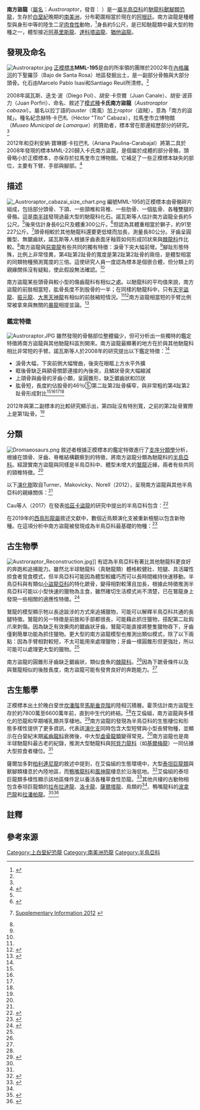 {{Automatic Taxobox
| taxon = Austroraptor
| fossil_range = [[晚白堊世|晚白堊世]],{{fossil_range|78|66}}
| image =AustroraptorROM.JPG
| image_caption = 南方盜龍重建骨架模型，展示於加拿大多倫多[[皇家安大略博物館|皇家安大略博物館]]
| authority = Novas ''et al.'', 2008
| type_species = '''卡氏南方盜龍<br>''Austroraptor cabazai'''''
| type_species_authority = Novas ''et al.'', 2008
}}

'''南方盜龍'''（[[屬名|屬名]]：''Austroraptor''，發音：{{IPAc-en|ˌ|ɔː|s|t|r|oʊ|ˈ|r|æ|p|t|ər}} {{respell|AW|stroh|RAP|tər}}）是一[[屬|屬]][[半鳥亞科|半鳥亞科]]的[[馳龍科|馳龍科]][[獸腳類|獸腳類]][[恐龍|恐龍]]，生存於[[白堊紀|白堊紀]]晚期的[[南美洲|南美洲]]，分布範圍相當於現在的[[阿根廷|阿根廷]]。南方盜龍是種體型與身形中等的陸生二足[[肉食性|肉食性]]動物，<ref name=Novas2008>{{cite journal|last1=Novas|first1=F. E.|last2=Pol|first2=D.|last3=Canale|first3=J. I.|last4=Porfiri|first4=J. D.|last5=Calvo|first5=J. O.|title=A bizarre Cretaceous theropod dinosaur from Patagonia and the evolution of Gondwanan dromaeosaurids|doi=10.1098/rspb.2008.1554|issn=1471-2954|journal=Proceedings of the Royal Society B: Biological Sciences|volume=276|issue=1659|pages=1101–7|year=2008|pmid=19129109|pmc=2679073}}</ref>身長約5公尺，是已知馳龍類中最大型的物種之一，體型接近[[阿基里斯龍|阿基里斯龍]]、[[達科塔盜龍|達科塔盜龍]]、[[猶他盜龍|猶他盜龍]]。

==發現及命名==
[[File:Austroraptor.jpg|thumb]] 
[[正模標本|正模標本]]'''MML-195'''是由{{link-en|阿根廷自然科學博物館|Bernardino Rivadavia Natural Sciences Argentine Museum}}的{{link-en|費南多·諾瓦斯|Fernando Novas}}所率領的團隊於2002年在[[內格羅河_(阿根廷)|內格羅河]]的{{link-en|艾倫組|Allen Formation}}下聖羅莎（Bajo de Santa Rosa）地區發掘出土，是一副部分骨骼與大部分頭骨。化石由Marcelo Pablo Isasi和Santiago Reuil所清修。<ref name=Novas2008/>

2008年諾瓦斯、迭戈·波（Diego Pol）、胡安·卡奈爾（Juan Canale）、胡安·波菲力（Juan Porfiri）、{{link-en|豪赫·卡沃|Jorge Calvo}}命名、敘述了[[模式種|模式種]]'''卡氏南方盜龍'''（''Austroraptor cabazai''）。屬名以拉丁語的''auster''（南風）加上''raptor''（盜賊），意為「南方的盜賊」。種名紀念赫特·卡巴札（Héctor "Tito" Cabaza），拉馬奎市立博物館（''Museo Municipal de Lamarque''）的贊助者，標本曾在那邊經歷部分的研究。<ref name=Novas2008/>

2012年{{link-en|菲力·柯里|Philip J. Currie}}和亞利安納·寶琳娜·卡拉巴札（Ariana Paulina-Carabajal）將第二具於2008年發現的標本MML-220歸入卡氏南方盜龍，是個屬於成體的部分骨骼，頭骨略小於正模標本，亦保存於拉馬奎市立博物館。它補足了一些正模標本缺失的部位，主要有下臂、手部與腳部。<ref name=CurrieP2012>{{cite journal|last1=Currie|first1=P.|last2=Carabajal|first2=A. P.|title=A New Specimen of Austroraptor cabazai Novas, Pol, Canale, Porfiri and Calvo, 2008 (Dinosauria, Theropoda, Unenlagiidae) from the Latest Cretaceous (Maastrichtian) of Río Negro, Argentina|doi=10.5710/AMGH.30.8.2012.574|journal=Ameghiniana|volume=49|issue=4|pages=662–667|year=2012|url=https://www.researchgate.net/publication/249992730|hdl=11336/9090|s2cid=129058582|hdl-access=free}}</ref>

==描述==
[[File:_Austroraptor_cabazai_size_chart.png|thumb]]
編號MML-195的正模標本由骨骼碎片組成，包括部分頭骨、下頜、一些頸椎和背椎、一些肋骨、一個肱骨、各種雙腿的骨骼。這是[[南半球|南半球]]發現過最大型的馳龍科化石。諾瓦斯等人估計南方盜龍全長約5公尺。<ref name=Novas2008/>{{link-en|葛瑞格利·保羅|Gregory S. Paul}}後來估計身長6公尺及體重300公斤。<ref>{{cite book|last1=Paul|first1=G. S.|title=The Princeton Field Guide to Dinosaurs|url=https://archive.org/details/princetonfieldgu00paul_514|date=2010|publisher=Princeton University Press|page=[https://archive.org/details/princetonfieldgu00paul_514/page/n138 138]}}</ref>但{{link-en|湯瑪斯·霍茨|Thomas R. Holtz Jr.}}認為其體重相當於獅子，約91至227公斤。<ref name=Holtz2012>{{cite book|last1=Holtz|first1=T. R.|last2=Rey|first2=L. V.|title=Dinosaurs: The Most Complete, Up-to-Date Encyclopedia for Dinosaur Lovers of All Ages|url=https://archive.org/details/dinosaursmostcom00holt|date=2007|publisher=Random House}} [https://www.geol.umd.edu/~tholtz/dinoappendix/HoltzappendixWinter2011.pdf Supplementary Information 2012] {{Wayback|url=https://www.geol.umd.edu/~tholtz/dinoappendix/HoltzappendixWinter2011.pdf |date=20170812011954 }}</ref>頭骨相較於其他馳龍科還要更低矮而加長，測量長80公分。牙齒呈圓錐型、無鋸齒狀，諾瓦斯等人根據牙齒表面牙釉質如何形成凹狀來與[[棘龍科|棘龍科]]作比較。<ref name=Novas2008/>南方盜龍與[[惡靈龍|惡靈龍]]有些共同的獨有特徵：淚骨下突大幅前彎。<ref name=TurnerAH2012/>腳趾形態特殊，比例上非常怪異，第4趾第2趾骨的寬度是第2趾第2趾骨的兩倍，是體型相當的同類物種預測寬度的三倍。這使研究人員一度認為標本是個嵌合體，但分類上的親緣關係沒有疑點，使此假設無法確認。<ref name=TurnerAH2012/>

南方盜龍某些頭骨與較小型的傷齒龍科有相似之處。以馳龍科的平均值來說，南方盜龍的前肢相當短，肱骨長度不到股骨的一半；在同樣的馳龍科中，只有[[天宇盜龍|天宇盜龍]]、[[振元龍|振元龍]]、[[大黑天神龍|大黑天神龍]]有相似的前肢縮短情況。<ref name=Novas2008/><ref name=TurnerAH2012>{{cite journal|last1=Turner|first1=A. H.|last2=Makovicky|first2=P. J.|last3=Norell|first3=M. A.|title=A Review of Dromaeosaurid Systematics and Paravian Phylogeny|doi=10.1206/748.1|journal=Bulletin of the American Museum of Natural History|volume=371|issue=371|pages=1–206|year=2012|s2cid=83572446}}</ref>南方盜龍相當短的手臂比例常被拿來與無關的[[暴龍|暴龍]]相提並論。<ref name="Reuters">{{cite news | title = Researchers find short-armed raptor in Argentina | work = Reuters | date = 2008-12-16 | url = https://www.reuters.com/article/idUSTRE4BG0AA20081217 | access-date = 2010-11-10 | archive-date = 2021-04-16 | archive-url = https://web.archive.org/web/20210416224723/https://www.reuters.com/article/idUSTRE4BG0AA20081217 | dead-url = no }}</ref>

===鑑定特徵===
[[File:Austroraptor.JPG|thumb]]
雖然發現的骨骼部位整體偏少，但可分析出一些獨特的鑑定特徵將南方盜龍與其他馳龍科區別開來。南方盜龍最顯著的地方在於與其他馳龍科相比非常短的手臂。諾瓦斯等人於2008年的研究提出以下鑑定特徵：<ref name=Novas2008/>
*淚骨大幅{{link-en|氣腔化|Skeletal pneumaticity}}，下突前側大幅彎曲，後突在眼眶上方水平外擴
*眶後骨缺乏與額骨關節連接的內後突，且鱗狀骨突大幅縮減
*上頜骨與齒骨的牙齒小顆，呈圓錐形，缺乏鋸齒狀和凹狀
*肱骨短，長度約佔股骨的46％⑤第二趾第2趾骨橫窄，與非常粗的第4趾第2趾骨形成對比<ref group=Note name=Note01/><ref group=Note name=Note02/><ref group=Note name=Note03/><ref group=Note name=Note04/>

2012年與第二副標本的比較研究顯示出，第四趾沒有特別寬，之前的第2趾骨實際上是第1趾骨。<ref name=CurrieP2012/>

==分類==
[[File:Dromaeosaurs.png|thumb]]
敘述者根據正模標本的鑑定特徵進行了[[支序分類學|支序分類學]]分析，根據在頭骨、牙齒、脊椎結構觀察到的特徵，將南方盜龍分類為馳龍科的[[半鳥亞科|半鳥亞科]]。經證實南方盜龍與同樣是半鳥亞科中、體型未增大的[[鷲龍|鷲龍]]近緣，兩者有些共同的頸椎特徵。<ref name=Novas2008/>

以下[[演化樹|演化樹]]取自Turner、Makovicky、Norell（2012），呈現南方盜龍與其他半鳥亞科的親緣關係：<ref name=TurnerAH2012/>
{{clade|style=font-size:100%;line-height:100%
|label1=[[半鳥亞科|半鳥亞科]] Unenlagiinae
|1={{clade
 |1=[[脅空鳥龍屬|脅空鳥龍屬]] ''Rahonavis''
 |2={{clade
  |1=[[鷲龍屬|鷲龍屬]] ''Buitreraptor''
  |2={{clade
   |1='''南方盜龍屬 ''Austroraptor'''''
   |2=''[[半鳥屬|半鳥屬]] Unenlagia'' }} }} }} }}

Cau等人（2017）在發表[[哈茲卡盜龍|哈茲卡盜龍]]的研究中提出的半鳥亞科包含：<ref>{{cite journal|last1=Cau|first1=A.|last2=Beyrand|first2=V.|last3=Voeten|first3=D.|last4=Fernandez|first4=V.|last5=Tafforeau|first5=P.|last6=Stein|first6=K.|last7=Barsbold|first7=R.|last8=Tsogtbaatar|first8=K.|last9=Currie|first9=P.|last10=Godrfroit|first10=P.|date=6 December 2017|title=Synchrotron scanning reveals amphibious ecomorphology in a new clade of bird-like dinosaurs|journal=Nature|volume=552|issue=7685|pages=395–399|doi=10.1038/nature24679|pmid=29211712|bibcode=2017Natur.552..395C|s2cid=4471941|url=https://www.researchgate.net/publication/321609878|access-date=2021-08-08|archive-date=2021-03-18|archive-url=https://web.archive.org/web/20210318014252/https://www.researchgate.net/publication/321609878|dead-url=no}}</ref>
{{clade| style=font-size:100%; line-height:100%;
|label1=[[半鳥亞科|半鳥亞科]] Unenlagiinae
      |1={{clade
         |1='''南方盜龍屬 ''Austroraptor'''''
         |2={{clade
            |1=[[鷲龍屬|鷲龍屬]] ''Buitreraptor''
            |2=[[半鳥屬|科馬約半鳥]] ''Unenlagia comahuensis''
            |3=[[半鳥屬|培氏半鳥]] ''Unenlagia paynemili''
            |4=[[內烏肯盜龍屬|內烏肯盜龍屬]] ''Neuquenraptor'' }} }} }}

在2019年的[[西鳥形龍屬|西鳥形龍屬]]敘述文獻中，數個近鳥類演化支被重新檢驗以包含新物種。在這項分析中南方盜龍被發現成為半鳥亞科最基礎的物種：<ref>{{cite journal |last1=Hartman |first1=Scott |last2=Mortimer |first2=Mickey |last3=Wahl |first3=William R. |last4=Lomax |first4=Dean R. |last5=Lippincott |first5=Jessica |last6=Lovelace |first6=David M. |title=A new paravian dinosaur from the Late Jurassic of North America supports a late acquisition of avian flight |journal=PeerJ |date=2019 |volume=7 |pages=e7247 |doi=10.7717/peerj.7247|pmid=31333906 |pmc=6626525 |doi-access=free }}</ref>
{{clade|style=font-size:100%;line-height:100%
|label1=[[半鳥亞科|半鳥亞科]] Unenlagiinae
      |1={{clade
         |1='''南方盜龍屬 ''Austroraptor'''''
         |2={{clade
            |1=[[鷲龍屬|鷲龍屬]] ''Buitreraptor''
            |2={{clade
         |1={{clade
            |1={{clade
               |1=[[火盜龍屬|火盜龍屬]] ''Pyroraptor''
               |2=[[彭巴盜龍屬|彭巴盜龍屬]] ''Pamparaptor'' }}
            |3={{clade
      |1={{clade
        |1={{clade
          |1=[[脅空鳥龍屬|脅空鳥龍屬]] ''Rahonavis''
          |2=[[聯鳥龍屬|聯鳥龍屬]] ''Ornithodesmus'' }}
        |2={{clade
           |1=[[達科他盜龍屬|達科他盜龍屬]] ''Dakotaraptor''
           |2=[[半鳥屬|半鳥屬]] ''Unenlagia'' }} }} }} }} }} }} }} }}

==古生物學==
[[File:Austroraptor_Reconstruction.jpg|thumb]]]]
有認為半鳥亞科有著比其他馳龍科更良好的奔跑和追捕能力。雖然北半球馳龍科（真馳龍類）體格較健壯、短腿、具活躍性掠食者覓食模式，但半鳥亞科可能因為體型較纖巧而可以長時間維持快速移動。半鳥亞科與有類似[[小盜龍亞科|小盜龍亞科]]的特化蹠骨，變得相對較薄且加長，根據此特徵推測半鳥亞科可能以小型快速的獵物為主食，雖然確切生活模式尚不清楚，已在鷲龍身上發現一些相關的適應性特徵。<ref name=Gianechini2019>{{cite journal|last1=Gianechini|first1=F. A.|last2=Ercoli|first2=M. D.|last3=Díaz-Martinez|first3=I.|date=2020|title=Differential locomotor and predatory strategies of Gondwanan and derived Laurasian dromaeosaurids (Dinosauria, Theropoda, Paraves): Inferences from morphometric and comparative anatomical studies|journal=Journal of Anatomy|volume=236|issue=5|pages=772–797|bibcode=2014NatCo...5.4382H|doi=10.1111/joa.13153|pmc=7163733|pmid=32023660}}</ref>

鷲龍的模型顯示牠以長途跋涉的方式來追捕獵物，可能可以解釋半鳥亞科共通的長腿特徵。鷲龍的另一特徵是前肢和手部都很長，可能藉此抓住獵物，搭配第二趾鈎爪來刺傷。因為缺乏有效撕肉的鋸齒狀牙齒，鷲龍可能直接將整隻獵物吞下，牙齒僅剩簡單功能為抓住獵物。更大型的南方盜龍模型也推測出類似模式，除了以下兩點：因為手臂相對較短，不太可能用來處理獵物；牙齒一樣圓錐形但更強壯，所以可能可以處理更大型的獵物。<ref name=Gianechini2019/>

南方盜龍的圓錐形牙齒缺乏鋸齒狀，類似食魚的[[棘龍科|棘龍科]]。<ref name=Novas2008/>因為下蹠骨條件以及與鷲龍相似的後肢長度，南方盜龍可能有發育良好的奔跑能力。<ref name=Gianechini2019/>

==古生態學==
正模標本出土於晚白堊世[[坎潘階|坎潘階]]至[[馬斯垂克階|馬斯垂克階]]的陸相沉積層。霍茨估計南方盜龍生存於約7800萬至6600萬年前，直到中生代的終結。<ref name=Holtz2012/>在艾倫組，南方盜龍與多樣化的恐龍和早期哺乳類共享棲地。<ref name=Weishampel2007>{{cite book|last1=Weishampel|first1=D. B.|last2=Dodson|first2=P.|last3=Osmolska|first3=H.|title=The Dinosauria, Second Edition|date=2007|publisher=University of California Press|page=604|url=https://www.researchgate.net/publication/234025996}}</ref>南方盜龍的發現為半鳥亞科的生態棲位和形態多樣性提供了更多資訊，代表該[[演化支|演化支]]同時包含大型短臂與小型長臂物種，並顯示在白堊紀末期[[鯊齒龍科|鯊齒龍科]]衰微後，中大型[[虛骨龍類|虛骨龍類]]變得常見。<ref name=Novas2008/>南方盜龍也是南半球馳龍科最古老的紀錄，推測大型馳龍科與[[阿貝力龍科|阿貝力龍科]]（如[[基爾梅龍|基爾梅龍]]）一同佔據大型掠食者棲位。<ref name=Novas2008/>

薩爾加多對[[柏利連尼龍|柏利連尼龍]]的敘述中提到，在艾倫組的生態環境中，大型[[泰坦巨龍類|泰坦巨龍類]]與獸腳類棲息於內陸地區，而[[鴨嘴龍科|鴨嘴龍科]]和[[風神龍|風神龍]]棲息於沿海低地。<ref>{{cite journal|last1=Salgado|first1=L.|title=Pellegrinisaurus powelli nov. gen. et sp. (Sauropoda, Titanosauridae) from the Upper Cretaceous of Lago Pellegrini, Northwestern Patagonia, Argentina|journal=Ameghiniana|volume=33|issue=4|pages=355–365|date=1996|issn=1851-8044|url=https://books.google.com/books?id=buhUpE5LLNkC&q=Pellegrinisaurus&pg=PA355|access-date=2021-08-08|archive-date=2021-04-16|archive-url=https://web.archive.org/web/20210416224728/https://books.google.com/books?id=buhUpE5LLNkC&q=Pellegrinisaurus&pg=PA355|dead-url=no}}</ref>艾倫組的泰坦巨龍類多樣性顯示該地區條件足以養活各種草食性恐龍。<ref>{{cite journal|last1=Garcia|first1=R. A.|last2=Salgado|first2=R.|title=The Titanosaur Sauropods from the Late Campanian—Early Maastrichtian Allen Formation of Salitral Moreno, Río Negro, Argentina|journal=Acta Palaeontologica Polonica|date=2013|volume=58|issue=2|pages=269–284|doi=10.4202/app.2011.0055|s2cid=55411436|issn=0567-7920|url=https://www.app.pan.pl/archive/published/app58/app20110055.pdf|doi-access=free|access-date=2021-08-08|archive-date=2017-08-09|archive-url=https://web.archive.org/web/20170809022818/http://www.app.pan.pl/archive/published/app58/app20110055.pdf|dead-url=no}}</ref>其他共棲的古動物相包含泰坦巨龍類的[[拉布拉達龍|拉布拉達龍]]、[[洛卡龍|洛卡龍]]、[[薩爾塔龍|薩爾塔龍]]、鳥類的{{link-en|阈鸟|Limenavis}}<ref name=Weishampel2007/>、鴨嘴龍科的[[波拿巴龍|波拿巴龍]]和[[拉潘帕龍|拉潘帕龍]]。<ref>{{cite journal|last1=Cruzado-Caballero|first1=P.|last2=Powell|first2=J. E.|title=Bonapartesaurus rionegrensis, a new hadrosaurine dinosaur from South America: implications for phylogenetic and biogeographic relations with North America|journal=Journal of Vertebrate Paleontology|year=2017|volume=37|issue=2|pages=1–16|doi=10.1080/02724634.2017.1289381|s2cid=90963879}}</ref><ref>{{cite journal|last1=Coria|first1=R. A.|last2=Riga|first2=B. G.|last3=Casadío|first3=S.|year=2012|title=Un nuevo hadrosáurido (Dinosauria, Ornithopoda) de la Formación Allen, provincia de La Pampa, Argentina|journal=Ameghiniana|volume=49|issue=4|pages=552–572|doi=10.5710/AMGH.9.4.2012.487|s2cid=131521822|url=http://www.ameghiniana.org.ar/index.php/ameghiniana/article/view/487/1614|access-date=2021-08-08|archive-date=2021-04-18|archive-url=https://web.archive.org/web/20210418092941/https://www.ameghiniana.org.ar/index.php/ameghiniana/article/view/487/1614|dead-url=no}}</ref>

{{wide image|Allen Formation Fauna.png|1500px|{{link-en|艾倫組|Allen Formation}}已知的古動物相，南方盜龍為左邊藍色}}

==註釋==
{{Reflist|group=Note|refs=
<ref name=Note01>此情況與北半球馳龍科不同，但在其他半鳥科未知</ref>
<ref name=Note02>也可在鷲龍觀察到的特徵</ref>
<ref name=Note03>一種比其他馳龍科和近鳥類還要短的比例</ref>
<ref name=Note04>此情況不同於其他馳龍科（包含半鳥科），但類似進階傷齒龍科觀察到的特徵</ref>
}}

==參考來源==
{{reflist}}

{{手盜龍類|D.}}
{{Taxonbar|from=Q132257}}
{{Portalbar|生物學|恐龍}}

[[Category:上白堊紀恐龍|Category:上白堊紀恐龍]]
[[Category:南美洲恐龍|Category:南美洲恐龍]]
[[Category:半鳥亞科|Category:半鳥亞科]]